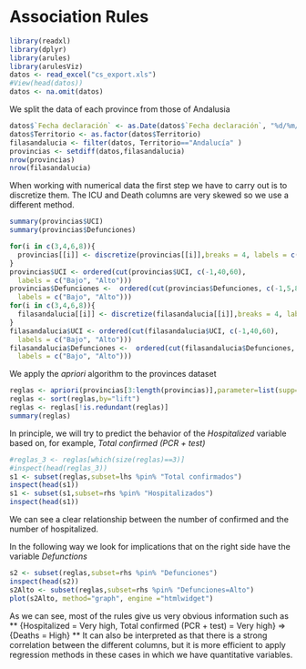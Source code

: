 # Association Rules

```{r message=FALSE}
library(readxl)
library(dplyr)
library(arules)
library(arulesViz)
datos <- read_excel("cs_export.xls")
#View(head(datos))
datos <- na.omit(datos)
```

We split the data of each province from those of Andalusia

```{r separar}
datos$`Fecha declaración` <- as.Date(datos$`Fecha declaración`, "%d/%m/%Y")
datos$Territorio <- as.factor(datos$Territorio)
filasandalucia <- filter(datos, Territorio=="Andalucía" )
provincias <- setdiff(datos,filasandalucia)
nrow(provincias)
nrow(filasandalucia)
```

When working with numerical data the first step we have to carry out is to discretize them. The ICU and Death columns are very skewed so we use a different method.

```{r}
summary(provincias$UCI)
summary(provincias$Defunciones)
```

```{r discretizar}
for(i in c(3,4,6,8)){
  provincias[[i]] <- discretize(provincias[[i]],breaks = 4, labels = c("Bajo","Normal","Alto","Muy alto"))  
}
provincias$UCI <- ordered(cut(provincias$UCI, c(-1,40,60),
  labels = c("Bajo", "Alto")))
provincias$Defunciones <-  ordered(cut(provincias$Defunciones, c(-1,5,80),
  labels = c("Bajo", "Alto")))
for(i in c(3,4,6,8)){
  filasandalucia[[i]] <- discretize(filasandalucia[[i]],breaks = 4, labels = c("Bajo","Normal","Alto","Muy alto"))  
}
filasandalucia$UCI <- ordered(cut(filasandalucia$UCI, c(-1,40,60),
  labels = c("Bajo", "Alto")))
filasandalucia$Defunciones <-  ordered(cut(filasandalucia$Defunciones, c(-1,5,80),
  labels = c("Bajo", "Alto")))
```

We apply the _apriori_ algorithm to the provinces dataset

```{r apriori}
reglas <- apriori(provincias[3:length(provincias)],parameter=list(supp=0.05,conf=0.5, minlen=2))
reglas <- sort(reglas,by="lift")
reglas <- reglas[!is.redundant(reglas)]
summary(reglas)
```

In principle, we will try to predict the behavior of the _Hospitalized_ variable based on, for example, _Total confirmed (PCR + test)_

```{r}
#reglas_3 <- reglas[which(size(reglas)==3)]
#inspect(head(reglas_3))
s1 <- subset(reglas,subset=lhs %pin% "Total confirmados")
inspect(head(s1))
s1 <- subset(s1,subset=rhs %pin% "Hospitalizados")
inspect(head(s1))
```

We can see a clear relationship between the number of confirmed and the number of hospitalized.

In the following way we look for implications that on the right side have the variable _Defunctions_

```{r}
s2 <- subset(reglas,subset=rhs %pin% "Defunciones")
inspect(head(s2))
s2Alto <- subset(reglas,subset=rhs %pin% "Defunciones=Alto")
plot(s2Alto, method="graph", engine ="htmlwidget")
```

As we can see, most of the rules give us very obvious information such as ** {Hospitalized = Very high, Total confirmed (PCR + test) = Very high} => {Deaths = High} **
It can also be interpreted as that there is a strong correlation between the different columns, but it is more efficient to apply regression methods in these cases in which we have quantitative variables.
